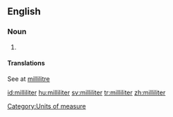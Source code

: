 ==English==

===Noun===
{{en-noun}}

# {{US}} {{alternative spelling of|[[millilitre]]}}

====Translations====
See at [[millilitre]]

[[Category:Units of measure]]

[[id:milliliter]]
[[hu:milliliter]]
[[sv:milliliter]]
[[tr:milliliter]]
[[zh:milliliter]]